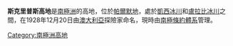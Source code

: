{{coord|69|8|S|63|40|W|display=title}}

'''斯克里普斯高地'''是[[南極洲|南極洲]]的高地，位於[[帕爾默地|帕爾默地]]，處於[[凱西冰川|凱西冰川]]和[[盧拉比冰川|盧拉比冰川]]之間，在1928年12月20日由[[澳大利亞|澳大利亞]]探險家命名，現時由[[南極條約體系|南極條約體系]]管理。

{{Antarctica-geo-stub}}
[[Category:南極洲高地|Category:南極洲高地]]
